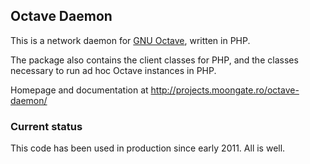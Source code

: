 ==Octave Daemon==
This is a network daemon for [http://www.gnu.org/software/octave/ GNU Octave],
written in PHP.

The package also contains the client classes for PHP, and the
classes necessary to run ad hoc Octave instances in PHP.

Homepage and documentation at http://projects.moongate.ro/octave-daemon/

===Current status===
This code has been used in production since early 2011. All is well.
